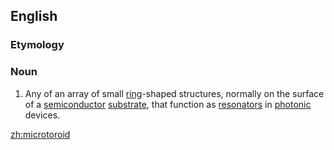 ==English==

===Etymology===
{{prefix|en|micro|toroid}}

===Noun===
{{en-noun}}

#  {{lb|en|physics}} Any of an array of small [[ring]]-shaped structures, normally on the surface of a [[semiconductor]] [[substrate]], that function as [[resonator]]s in [[photonic]] devices.

[[zh:microtoroid]]